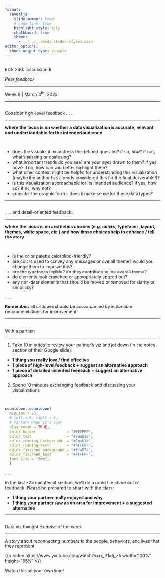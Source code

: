 ```yaml
---
format: 
  revealjs:
    slide-number: true
    # code-link: true
    highlight-style: a11y
    chalkboard: true
    theme: 
      - ../../../meds-slides-styles.scss
editor_options: 
  chunk_output_type: console
---
```


## {#title-slide data-menu-title="Title Slide" background="#047C91"} 

[EDS 240: Discussion 9]{.custom-title}

[*Peer feedback*]{.custom-subtitle}

<hr class="hr-dark-blue">

[Week 9 | March 4^th^, 2025]{.custom-subtitle3}

---

## {#high-level-feedback data-menu-title="High-level feedback"}

[Consider high-level feedback . . .]{.slide-title}

<hr>

::: {.center-text .body-text-m}
**where the focus is on whether a data visualization is accurate, relevant and understandable for the intended audience**
:::

<br>

  - does the visualization address the defined question? if so, how? if not, what's missing or confusing?
  - what important trends do you see? are your eyes drawn to them? if yes, how? if no, how can you better highlight them?
  - what other context might be helpful for understanding this visualization (maybe the author has already considered this for the final deliverable!)? 
  - is this visualization approachable for its intended audience? if yes, how so? if no, why not?
  - consider the graphic form -- does it make sense for these data types?
  
---

## {#detail-oriented-feedback data-menu-title="Detail-oriented feedback"}

[. . . and detail-oriented feedback:]{.slide-title}

<hr>

::: {.center-text .body-text-m}
**where the focus is on aesthetics choices (e.g. colors, typefaces, layout, themes, white space, etc.) and how those choices help to enhance / tell the story**
:::

<br>

  - is the color palette colorblind-friendly?
  - are colors used to convey any messages or overall theme? would you change them to improve this?
  - are the typefaces legible? do they contribute to the overall theme?
  - do elements look crunched or appropriately spaced out?
  - any non-data elements that should be moved or removed for clarity or simplicity?

. . . 

::: {.center-text .body-text-m}
**Remember:** all critiques should be accompanied by actionable recommendations for improvement!
:::

---

## {#exercise data-menu-title="Exercise"}

[With a partner:]{.slide-title}

<hr>

1. Take 10 minutes to review your partner's viz and jot down (in the notes section of their Google slide):
  - **1 thing you really love / find effective**
  - **1 piece of high-level feedback + suggest an alternative approach**
  - **1 piece of detailed-oriented feedback + suggest an alternative approach**
2. Spend 10 minutes exchanging feedback and discussing your visualizations

<br>

```r
countdown::countdown(
  minutes = 20,
  # left = 0, right = 0,
  # Fanfare when it's over
  play_sound = TRUE,
  color_border              = "#FFFFFF",
  color_text                = "#7aa81e",
  color_running_background  = "#7aa81e",
  color_running_text        = "#FFFFFF",
  color_finished_background = "#ffa07a",
  color_finished_text       = "#FFFFFF",
  font_size = "2em",
  )
```

. . .

[In the last ~25 minutes of section, we'll do a rapid fire share out of feedback. Please be prepared to share with the class:]{.body-text-m}

- **1 thing your partner really enjoyed and why**
- **1 thing your partner saw as an area for improvement + a suggested alternative**

---

## {#data-humanism data-menu-title="Data Humanism"}

[Data viz thought exercise of the week]{.slide-title}

<hr>

::: {.center-text .body-text-m}
A story about reconnecting numbers to the people, behaviors, and lives that they represent
:::

{{< video https://www.youtube.com/watch?v=rr_P1rdj_Zk width="100%" height="65%" >}}

::: {.footer}
Watch this on your own time!
:::

<!-- https://www.youtube.com/results?search_query=Giorgia+Lupi%3A+How+we+can+find+ourselves+in+data+ -->

<!-- https://www.ted.com/talks/chris_jordan_turning_powerful_stats_into_art?referrer=playlist-making_sense_of_too_much_data&autoplay=true&subtitle=en -->

<!-- https://www.ted.com/playlists/56/making_sense_of_too_much_data -->
